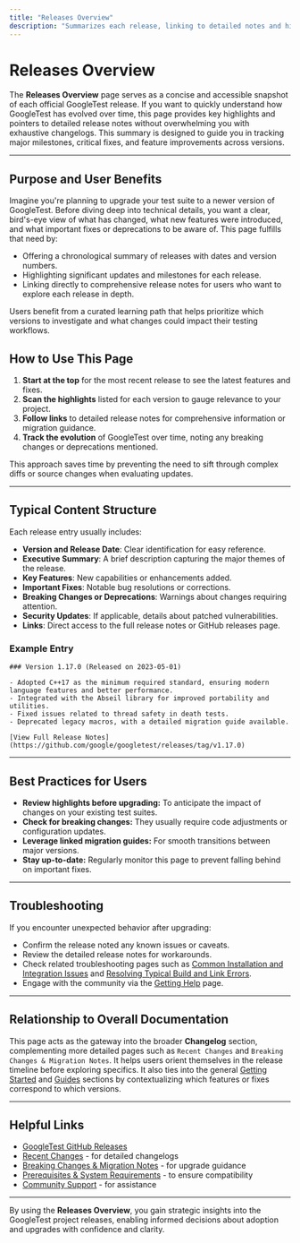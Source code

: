 ```yaml
---
title: "Releases Overview"
description: "Summarizes each release, linking to detailed notes and highlighting significant milestones. Ideal for users who want a snapshot of how the project is evolving over time, with pointers to in-depth resources and official release pages."
---
```


# Releases Overview

The **Releases Overview** page serves as a concise and accessible snapshot of each official GoogleTest release. If you want to quickly understand how GoogleTest has evolved over time, this page provides key highlights and pointers to detailed release notes without overwhelming you with exhaustive changelogs. This summary is designed to guide you in tracking major milestones, critical fixes, and feature improvements across versions.

---

## Purpose and User Benefits

Imagine you're planning to upgrade your test suite to a newer version of GoogleTest. Before diving deep into technical details, you want a clear, bird's-eye view of what has changed, what new features were introduced, and what important fixes or deprecations to be aware of. This page fulfills that need by:

- Offering a chronological summary of releases with dates and version numbers.
- Highlighting significant updates and milestones for each release.
- Linking directly to comprehensive release notes for users who want to explore each release in depth.

Users benefit from a curated learning path that helps prioritize which versions to investigate and what changes could impact their testing workflows.

## How to Use This Page

1. **Start at the top** for the most recent release to see the latest features and fixes.
2. **Scan the highlights** listed for each version to gauge relevance to your project.
3. **Follow links** to detailed release notes for comprehensive information or migration guidance.
4. **Track the evolution** of GoogleTest over time, noting any breaking changes or deprecations mentioned.

This approach saves time by preventing the need to sift through complex diffs or source changes when evaluating updates.

---

## Typical Content Structure

Each release entry usually includes:

- **Version and Release Date**: Clear identification for easy reference.
- **Executive Summary**: A brief description capturing the major themes of the release.
- **Key Features**: New capabilities or enhancements added.
- **Important Fixes**: Notable bug resolutions or corrections.
- **Breaking Changes or Deprecations**: Warnings about changes requiring attention.
- **Security Updates**: If applicable, details about patched vulnerabilities.
- **Links**: Direct access to the full release notes or GitHub releases page.

### Example Entry

```
### Version 1.17.0 (Released on 2023-05-01)

- Adopted C++17 as the minimum required standard, ensuring modern language features and better performance.
- Integrated with the Abseil library for improved portability and utilities.
- Fixed issues related to thread safety in death tests.
- Deprecated legacy macros, with a detailed migration guide available.

[View Full Release Notes](https://github.com/google/googletest/releases/tag/v1.17.0)
```

---

## Best Practices for Users

- **Review highlights before upgrading:** To anticipate the impact of changes on your existing test suites.
- **Check for breaking changes:** They usually require code adjustments or configuration updates.
- **Leverage linked migration guides:** For smooth transitions between major versions.
- **Stay up-to-date:** Regularly monitor this page to prevent falling behind on important fixes.

---

## Troubleshooting

If you encounter unexpected behavior after upgrading:

- Confirm the release noted any known issues or caveats.
- Review the detailed release notes for workarounds.
- Check related troubleshooting pages such as [Common Installation and Integration Issues](../faq/getting-started-troubleshooting/faq-common-installation-issues.html) and [Resolving Typical Build and Link Errors](../faq/getting-started-troubleshooting/faq-typical-build-errors.html).
- Engage with the community via the [Getting Help](../faq/community-support/faq-getting-help.html) page.

---

## Relationship to Overall Documentation

This page acts as the gateway into the broader **Changelog** section, complementing more detailed pages such as `Recent Changes` and `Breaking Changes & Migration Notes`. It helps users orient themselves in the release timeline before exploring specifics. It also ties into the general [Getting Started](../../getting-started/setup-and-installation/prerequisites-system-requirements.html) and [Guides](../../guides/core-workflows/mocking-techniques.html) sections by contextualizing which features or fixes correspond to which versions.

---

## Helpful Links

- [GoogleTest GitHub Releases](https://github.com/google/googletest/releases)
- [Recent Changes](./recent-changes.md) - for detailed changelogs
- [Breaking Changes & Migration Notes](./breaking-changes.md) - for upgrade guidance
- [Prerequisites & System Requirements](../../getting-started/setup-and-installation/prerequisites-system-requirements.html) - to ensure compatibility
- [Community Support](../../faq/community-support/faq-getting-help.html) - for assistance

---

By using the **Releases Overview**, you gain strategic insights into the GoogleTest project releases, enabling informed decisions about adoption and upgrades with confidence and clarity.
